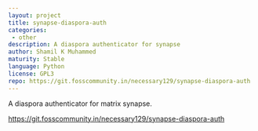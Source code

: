 ```yaml
---
layout: project
title: synapse-diaspora-auth
categories: 
 - other
description: A diaspora authenticator for synapse
author: Shamil K Muhammed
maturity: Stable
language: Python
license: GPL3
repo: https://git.fosscommunity.in/necessary129/synapse-diaspora-auth
---
```


A diaspora authenticator for matrix synapse.

https://git.fosscommunity.in/necessary129/synapse-diaspora-auth


